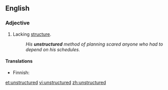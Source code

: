 ==English==

===Adjective===
{{en-adj}}

# Lacking [[structure]].
#:''His '''unstructured''' method of planning scared anyone who had to depend on his schedules.''

====Translations====
{{trans-top|Lacking structure}}
* Finnish: {{t-|fi|epämuodollinen}}
{{trans-mid}}
{{trans-bottom}}

[[et:unstructured]]
[[vi:unstructured]]
[[zh:unstructured]]
